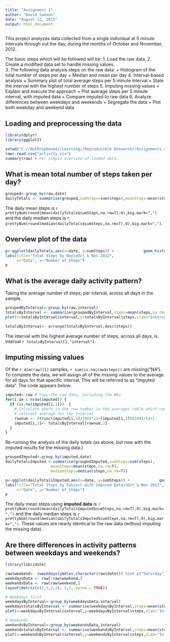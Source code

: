 ```yaml
---
title: "Assignment 1"
author: "David Samson"
date: "August 12, 2015"
output: html_document
---
```


This project analyzes data collected from a single individual at 5 minute intervals through out the day, during the months of October and November, 2012.  

The basic steps which will be followed will be: 
1. Load the raw data.
2. Create a modified data set to handle missing values.  
3. The following data analysis steps on the raw data:
  + Histogram of the total number of steps per day
  + Median and mean per day
4. Interval-based analysis
  + Summary plot of total average steps per 5 minute interval
  + State the interval with the highest number of steps
5. Imputing missing values
  + Explain and execute the approach
  + Plot average steps per 5 minute interval, with imputed data
  + Compare imputed to raw data
6. Analyze differences between weekdays and weekends
  + Segregate the data
  + Plot both weekday and weekend data 
  

## Loading and preprocessing the data
```r
library(dplyr)
library(ggplot2)
```

```r
setwd("C://NotDropboxed//Learning//Reproducible Research//Assignments and Quizzes//Assignment 1//RepData_PeerAssessment1")
raw<-read.csv("activity.csv")
summary(raw) # For simple overview of loaded data.  
```
 
## What is mean total number of steps taken per day?
```r
grouped<-group_by(raw,date)
dailyTotals <- summarise(grouped,sumSteps=sum(steps),meanSteps=mean(steps,na.rm=T),medianSteps=median(steps,na.rm=T))
```
The daily mean steps is `r prettyNum(round(mean(dailyTotals$sumSteps,na.rm=T),0),big.mark=",")` and the daily median steps is `r prettyNum(round(median(dailyTotals$sumSteps,na.rm=T),0),big.mark=",")`.

## Overview plot of the data
```r
p<-ggplot(dailyTotals,aes(x=date, y=sumSteps)) +             geom_histogram(stat="identity")+ 
labs(title="Total Steps by Day\nOct & Nov 2012",
     x="Date", y="Number of Steps")
p
```



## What is the average daily activity pattern?
Taking the average number of steps, per interval, across all days in the sample.  
```r
groupedByInterval<-group_by(raw,interval)
totalsByInterval <- summarise(groupedByInterval,steps=mean(steps,na.rm=T))
plot(x=totalsByInterval$interval,y=totalsByInterval$steps,xlab="Interval Nbr",ylab="Steps",main="Average Number of Steps per Interval",type="l")
```

```r
totalsByInterval<- arrange(totalsByInterval,desc(steps))
```

The interval with the highest average number of steps, across all days, is interval `r totalsByInterval[1,"interval"] `.   

## Imputing missing values
Of the `r dim(raw)[1]` samples, `r sum(is.na(raw$steps))` are missing("NA").  To complete the data, we will assign all of the missing values to the average for all days for that specific interval.  This will be referred to as "imputed data".  The code appears below: 

```r
imputed<-raw # copy the raw data, including the NAs
for(i in 1:nrow(imputed)) {
  if (is.na(imputed[i,1]))  {
    # Calculate where in the row number in the averages table which contains the
    # relevant average for the interval
    rownum <- (trunc(imputed[i,3]/100)*12+(imputed[i,3]%%100)/5)+1
    imputed[i,1]<- totalsByInterval[rownum,2]
  }
}  
```

Re-running the analysis of the daily totals (as above, but now with the imputed results for the missing data.)

```r
groupedImputed<-group_by(imputed,date)
dailyTotalsImputed <-summarise(groupedImputed,sumSteps=sum(steps),
                    meanSteps=mean(steps,na.rm=T),
                    medianSteps=median(steps,na.rm=T))

p<-ggplot(dailyTotalsImputed,aes(x=date, y=sumSteps)) +             geom_histogram(stat="identity")+ 
labs(title="Total Steps by Subject with Imputed Data\nOct & Nov 2012",
     x="Date", y="Number of Steps")
p
```

The daily mean steps using **imputed data** is `r prettyNum(round(mean(dailyTotalsImputed$sumSteps,na.rm=T),0),big.mark=",")` and the daily median steps is `r prettyNum(round(median(dailyTotalsImputed$sumSteps,na.rm=T),0),big.mark=",")`.   These values are nearly identical to the raw data (without imputing the missing data).  


## Are there differences in activity patterns between weekdays and weekends?
``` r
library(lubridate)
```

``` r
raw$weekend<- (weekdays(ymd(as.character(raw$date))) %in% c("Saturday","Sunday"))
weekdaysData <- raw[!raw$weekend,]
weekendsData <- raw[raw$weekend,]
layout(matrix(c(1,1,2,2), 2,2, byrow = TRUE))

# Weekdays first 
weekdaysByInterval<-group_by(weekdaysData,interval)
weekdaystotalsByInterval <- summarise(weekdaysByInterval,steps=mean(steps,na.rm=T))
plot(x=weekdaysByInterval$interval,y=weekdaysByInterval$steps,xlab="Interval Nbr",ylab="Steps",main="Weekdays: Average Number of Steps per Interval",type="l")

# Weekends  
weekendsByInterval<-group_by(weekendsData,interval)
weekendstotalsByInterval <- summarise(weekendsByInterval,steps=mean(steps,na.rm=T))
plot(x=weekendsByInterval$interval,y=weekendsByInterval$steps,xlab="Interval Nbr",ylab="Steps",main="Weekends: Average Number of Steps per Interval",type="l")
```

